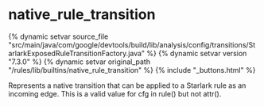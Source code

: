 <html devsite>
<head>
  <meta name="project_path" value="/_project.yaml">
  <meta name="book_path" value="/versions/7.3.0/_book.yaml">
</head>
<body>

<h1 class="page-title" id="modules.native_rule_transition">native_rule_transition</h1>

{% dynamic setvar source_file "src/main/java/com/google/devtools/build/lib/analysis/config/transitions/StarlarkExposedRuleTransitionFactory.java" %}
{% dynamic setvar version "7.3.0" %}
{% dynamic setvar original_path "/rules/lib/builtins/native_rule_transition" %}
{% include "_buttons.html" %}
<!-- {% raw %} -->

Represents a native transition that can be applied to a Starlark rule as an incoming edge. This is a valid value for cfg in rule() but not attr().



</body>
</html>

<!-- {% endraw %} -->

